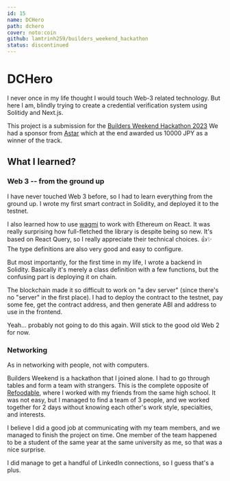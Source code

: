 ```yaml
---
id: 15
name: DCHero
path: dchero
cover: noto:coin
github: lamtrinh259/builders_weekend_hackathon
status: discontinued
---
```


# DCHero

I never once in my life thought I would touch Web-3 related technology.
But here I am, blindly trying to create a credential verification system using
Solitidy and Next.js.

This project is a submission for the [Builders Weekend Hackathon 2023](https://www.buildersweekend.co/)
We had a sponsor from [Astar](https://astar.network/) which at the end awarded us 10000 JPY as a winner of the track.

## What I learned?

### Web 3 -- from the ground up

I have never touched Web 3 before, so I had to learn everything from the ground up.
I wrote my first smart contract in Solidity, and deployed it to the testnet.

I also learned how to use [wagmi](https://wagmi.sh) to work with Ethereum on React. It was really surprising how full-fletched the library is despite being so new.
It's based on React Query, so I really appreciate their technical choices. 👍✨
The type definitions are also very good and easy to configure.

But most importantly, for the first time in my life, I wrote a backend in Solidity.
Basically it's merely a class definition with a few functions, but the confusing part is deploying it on chain.

The blockchain made it so difficult to work on "a dev server" (since there's no "server" in the first place).
I had to deploy the contract to the testnet, pay some fee, get the contract address, and then generate ABI and address to use in the frontend.

Yeah... probably not going to do this again. Will stick to the good old Web 2 for now.

### Networking

As in networking with people, not with computers.

Builders Weekend is a hackathon that I joined alone. I had to go through tables and form a team with strangers.
This is the complete opposite of [Refoodable](/refoodable), where I worked with my friends from the same high school.
It was not easy, but I managed to find a team of 3 people, and we worked together for 2 days without knowing each other's work style, specialties, and interests.

I believe I did a good job at communicating with my team members, and we managed to finish the project on time.
One member of the team happened to be a student of the same year at the same university as me, so that was a nice surprise.

I did manage to get a handful of LinkedIn connections, so I guess that's a plus.

